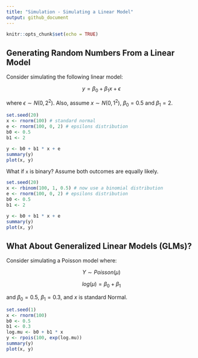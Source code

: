 ```yaml
---
title: "Simulation - Simulating a Linear Model"
output: github_document
---
```


```r
knitr::opts_chunk$set(echo = TRUE)
```

## Generating Random Numbers From a Linear Model

Consider simulating the following linear model:

$$y = \beta_0 + \beta_1x + \epsilon$$

where $\epsilon \sim N(0, 2^2).$ Also, assume $x \sim N(0, 1^2)$, $\beta_0 = 0.5$ and $\beta_1 = 2$.

```r
set.seed(20)
x <- rnorm(100) # standard normal
e <- rnorm(100, 0, 2) # epsilons distribution
b0 <- 0.5
b1 <- 2

y <- b0 + b1 * x + e
summary(y)
plot(x, y)
```

What if `x` is binary? Assume both outcomes are equally likely.

```r
set.seed(20)
x <- rbinom(100, 1, 0.5) # now use a binomial distribution
e <- rnorm(100, 0, 2) # epsilons distribution
b0 <- 0.5
b1 <- 2

y <- b0 + b1 * x + e
summary(y)
plot(x, y)
```

## What About Generalized Linear Models (GLMs)?

Consider simulating a Poisson model where:

$$Y \sim Poisson(\mu)$$

$$log(\mu) = \beta_0 + \beta_1$$

and $\beta_0=0.5$, $\beta_1 = 0.3$, and $x$ is standard Normal. 

```r
set.seed(1)
x <- rnorm(100)
b0 <- 0.5
b1 <- 0.3
log.mu <- b0 + b1 * x
y <- rpois(100, exp(log.mu))
summary(y)
plot(x, y)
```

